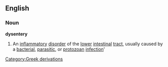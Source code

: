 ==English==
===Noun===
{{wikipedia}}
'''dysentery'''
#An [[inflammatory]] [[disorder]] of the [[lower]] [[intestinal]] [[tract]], usually caused by a [[bacterial]], [[parasitic]], or [[protozoan]] [[infection]]'
[[Category:Greek derivations]]